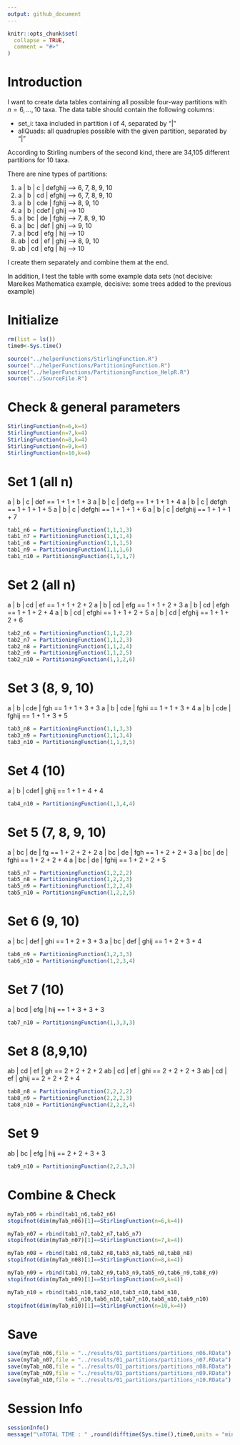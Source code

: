 ```yaml
---
output: github_document
---
```

  
<!-- README.md is generated from README.Rmd. Please edit that file -->
  
```r
knitr::opts_chunk$set(
  collapse = TRUE,
  comment = "#>"
)
```

# Introduction

<!-- badges: start -->
  
<!-- badges: end -->
  
I want to create data tables containing all possible four-way partitions with $n=6, ..., 10$ taxa. The data table should contain the following columns:
  
-   set_i: taxa included in partition i of 4, separated by "\|"
-   allQuads: all quadruples possible with the given partition, separated by "\|"


According to Stirling numbers of the second kind, there are 34,105 different partitions for 10 taxa.

There are nine types of partitions:
  
1)  a \| b \| c \| defghij --> 6, 7, 8, 9, 10
2)  a \| b \| cd \| efghij --> 6, 7, 8, 9, 10
3)  a \| b \| cde \| fghij -->       8, 9, 10
4)  a \| b \| cdef \| ghij -->             10
5)  a \| bc \| de \| fghij -->    7, 8, 9, 10
6)  a \| bc \| def \| ghij -->          9, 10
7)  a \| bcd \| efg \| hij -->             10
8)  ab \| cd \| ef \| ghij -->       8, 9, 10
9)  ab \| cd \| efg \| hij -->             10


I create them separately and combine them at the end.

In addition, I test the table with some example data sets (not decisive: Mareikes Mathematica example, decisive: some trees added to the previous example)

# Initialize

```r
rm(list = ls())
time0<-Sys.time()

source("../helperFunctions/StirlingFunction.R")
source("../helperFunctions/PartitioningFunction.R")
source("../helperFunctions/PartitioningFunction_HelpR.R")
source("../SourceFile.R")

```

# Check & general parameters

```r
StirlingFunction(n=6,k=4)
StirlingFunction(n=7,k=4)
StirlingFunction(n=8,k=4)
StirlingFunction(n=9,k=4)
StirlingFunction(n=10,k=4)

```

# Set 1 (all n)

a \| b \| c \| def == 1 + 1 + 1 + 3
a \| b \| c \| defg == 1 + 1 + 1 + 4
a \| b \| c \| defgh == 1 + 1 + 1 + 5
a \| b \| c \| defghi == 1 + 1 + 1 + 6
a \| b \| c \| defghij == 1 + 1 + 1 + 7

```r
tab1_n6 = PartitioningFunction(1,1,1,3)
tab1_n7 = PartitioningFunction(1,1,1,4)
tab1_n8 = PartitioningFunction(1,1,1,5)
tab1_n9 = PartitioningFunction(1,1,1,6)
tab1_n10 = PartitioningFunction(1,1,1,7)

```

# Set 2 (all n)

a \| b \| cd \| ef == 1 + 1 + 2 + 2
a \| b \| cd \| efg == 1 + 1 + 2 + 3
a \| b \| cd \| efgh == 1 + 1 + 2 + 4
a \| b \| cd \| efghi == 1 + 1 + 2 + 5
a \| b \| cd \| efghij == 1 + 1 + 2 + 6

```r
tab2_n6 = PartitioningFunction(1,1,2,2)
tab2_n7 = PartitioningFunction(1,1,2,3)
tab2_n8 = PartitioningFunction(1,1,2,4)
tab2_n9 = PartitioningFunction(1,1,2,5)
tab2_n10 = PartitioningFunction(1,1,2,6)

```

# Set 3 (8, 9, 10)

a \| b \| cde \| fgh == 1 + 1 + 3 + 3
a \| b \| cde \| fghi == 1 + 1 + 3 + 4
a \| b \| cde \| fghij == 1 + 1 + 3 + 5

```r
tab3_n8 = PartitioningFunction(1,1,3,3)
tab3_n9 = PartitioningFunction(1,1,3,4)
tab3_n10 = PartitioningFunction(1,1,3,5)

```

# Set 4 (10)

a \| b \| cdef \| ghij == 1 + 1 + 4 + 4

```r
tab4_n10 = PartitioningFunction(1,1,4,4)

```

# Set 5 (7, 8, 9, 10)

a \| bc \| de \| fg == 1 + 2 + 2 + 2
a \| bc \| de \| fgh == 1 + 2 + 2 + 3
a \| bc \| de \| fghi == 1 + 2 + 2 + 4
a \| bc \| de \| fghij == 1 + 2 + 2 + 5

```r
tab5_n7 = PartitioningFunction(1,2,2,2)
tab5_n8 = PartitioningFunction(1,2,2,3)
tab5_n9 = PartitioningFunction(1,2,2,4)
tab5_n10 = PartitioningFunction(1,2,2,5)


```

# Set 6 (9, 10)

a \| bc \| def \| ghi == 1 + 2 + 3 + 3
a \| bc \| def \| ghij == 1 + 2 + 3 + 4

```r
tab6_n9 = PartitioningFunction(1,2,3,3)
tab6_n10 = PartitioningFunction(1,2,3,4)

```

# Set 7 (10)

a \| bcd \| efg \| hij == 1 + 3 + 3 + 3

```r
tab7_n10 = PartitioningFunction(1,3,3,3)


```

# Set 8 (8,9,10)

ab \| cd \| ef \| gh == 2 + 2 + 2 + 2
ab \| cd \| ef \| ghi == 2 + 2 + 2 + 3
ab \| cd \| ef \| ghij == 2 + 2 + 2 + 4

```r
tab8_n8 = PartitioningFunction(2,2,2,2)
tab8_n9 = PartitioningFunction(2,2,2,3)
tab8_n10 = PartitioningFunction(2,2,2,4)

```

# Set 9

ab \| bc \| efg \| hij == 2 + 2 + 3 + 3

```r
tab9_n10 = PartitioningFunction(2,2,3,3)

```

# Combine & Check

```r
myTab_n06 = rbind(tab1_n6,tab2_n6)
stopifnot(dim(myTab_n06)[1]==StirlingFunction(n=6,k=4))

myTab_n07 = rbind(tab1_n7,tab2_n7,tab5_n7)
stopifnot(dim(myTab_n07)[1]==StirlingFunction(n=7,k=4))

myTab_n08 = rbind(tab1_n8,tab2_n8,tab3_n8,tab5_n8,tab8_n8)
stopifnot(dim(myTab_n08)[1]==StirlingFunction(n=8,k=4))

myTab_n09 = rbind(tab1_n9,tab2_n9,tab3_n9,tab5_n9,tab6_n9,tab8_n9)
stopifnot(dim(myTab_n09)[1]==StirlingFunction(n=9,k=4))

myTab_n10 = rbind(tab1_n10,tab2_n10,tab3_n10,tab4_n10,
                  tab5_n10,tab6_n10,tab7_n10,tab8_n10,tab9_n10)
stopifnot(dim(myTab_n10)[1]==StirlingFunction(n=10,k=4))


```

# Save

```r
save(myTab_n06,file = "../results/01_partitions/partitions_n06.RData")
save(myTab_n07,file = "../results/01_partitions/partitions_n07.RData")
save(myTab_n08,file = "../results/01_partitions/partitions_n08.RData")
save(myTab_n09,file = "../results/01_partitions/partitions_n09.RData")
save(myTab_n10,file = "../results/01_partitions/partitions_n10.RData")

```

# Session Info

```r
sessionInfo()
message("\nTOTAL TIME : " ,round(difftime(Sys.time(),time0,units = "mins"),3)," minutes")

```
